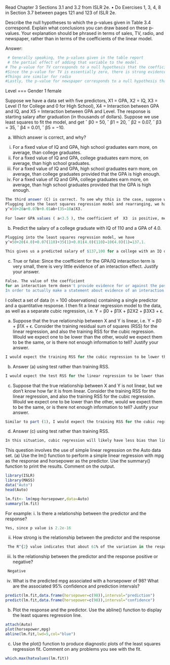 Read Chapter 3 Sections 3.1 and 3.2 from ISLR 2e.
•	Do Exercises 1, 3, 4, 8 in Section 3.7 between pages 121 and 123 of ISLR 2e. 


Describe the null hypotheses to which the p-values given in Table 3.4
correspond. Explain what conclusions you can draw based on these
p-values. Your explanation should be phrased in terms of sales, TV,
radio, and newspaper, rather than in terms of the coefficients of the
linear model.

Answer:

```{r}
 # Generally speaking, the p-values given in the table report 
 # the partial effect of adding that variable to the model. 
# The p-value for TV corresponds to a null hypothesis that the coefficient for TV is zero, 
#Since the p-value for TV is essentially zero, there is strong evidence that TV advertising is related to sales.
#Things are similar for radio
#Lastly, the p-value for newspaper corresponds to a null hypothesis that the coefficient for newspaper is zero


```

 
 Level === Gender
 1 female
 
Suppose we have a data set with five predictors, X1 = GPA, X2 =
IQ, X3 = Level (1 for College and 0 for High School), X4 = Interaction
between GPA and IQ, and X5 = Interaction between GPA and
Level. The response is starting salary after graduation (in thousands
of dollars). Suppose we use least squares to fit the model, and get
ˆ β0 = 50, ˆ β1 = 20, ˆ β2 = 0.07, ˆ β3 = 35, ˆ β4 = 0.01, ˆ β5 = −10.

(a) Which answer is correct, and why?
i. For a fixed value of IQ and GPA, high school graduates earn
more, on average, than college graduates.
ii. For a fixed value of IQ and GPA, college graduates earn
more, on average, than high school graduates.
iii. For a fixed value of IQ and GPA, high school graduates earn
more, on average, than college graduates provided that the
GPA is high enough.
iv. For a fixed value of IQ and GPA, college graduates earn
more, on average, than high school graduates provided that
the GPA is high enough.

```{r}
The third answer (C) is correct. To see why this is the case, suppose we have fixed values for GPA and IQ:  X1=a  and  X2=b . 
Plugging into the least squares regression model and rearranging, we have
y^=50+20a+0.07b+0.01ab+(35−10a)X3.
 
For lower GPA values ( a<3.5 ), the coefficient of  X3  is positive, meaning that for a fixed value of IQ and a fixed GPA value less than 3.5, College earn more on average than High School, as  X3=1  for college and is zero for High School For GPA values above 3.5, the coefficient of  X3  becomes negative, meaning that for a fixed value of IQ and a fixed GPA value greater than 3.5, High School earn more on average. Hence, the model says that for a fixed value of IQ and GPA, High school earn more on average than college, provided that the GPA is high enough.
```

(b) Predict the salary of a college graduate with IQ of 110 and a
GPA of 4.0.
```{r}
Plugging into the least squares regression model, we have
y^=50+20(4.0)+0.07(110)+35(1)+0.01(4.0)(110)−10(4.0)(1)=137.1.
 
This gives us a predicted salary of $137,100 for a college with an IQ of 110 and a GPA of 4.0.
```

(c) True or false: Since the coefficient for the GPA/IQ interaction
term is very small, there is very little evidence of an interaction
effect. Justify your answer.

```{r}
False. The value of the coefficient 
for an interaction term doesn't provide evidence for or against the possibility of an interaction effect. 
In order to actually make a statement about evidence of an interaction effect, or lack thereof, we would need to either be given or compute a p-value for the coefficient of the interaction term.

```



I collect a set of data (n = 100 observations) containing a single
predictor and a quantitative response. I then fit a linear regression
model to the data, as well as a separate cubic regression, i.e. Y =
β0 + β1X + β2X2 + β3X3 + ϵ.

(a) Suppose that the true relationship between X and Y is linear,
i.e. Y = β0 + β1X + ϵ. Consider the training residual sum of
squares (RSS) for the linear regression, and also the training
RSS for the cubic regression. Would we expect one to be lower
than the other, would we expect them to be the same, or is there
not enough information to tell? Justify your answer.
```{r}
I would expect the training RSS for the cubic regression to be lower than that of the linear regression, since cubic regression has a higher level of flexibility. As the flexibility of a model increases, the training mean squared error, which is equal to the product of the training RSS and the number of observations  n , decreases monotonically. This is regardless of the nature of the true relationship between  X  and  Y .
```

(b) Answer (a) using test rather than training RSS.
```{r}
I would expect the test RSS for the linear regression to be lower than that of the cubic regression. Test RSS depends on the variance and squared bias of the model, as well as by the variance of  ϵ . Since the true relationship in this situation is linear, linear regression has lower bias than cubic regression. Moreover, linear regression, as a less-flexible model, always has less variance than cubic regression, since variance is a measure of how much the model would change if we estimated it using a different training set. Thus, since the variance of  ϵ  is a constant and the linear model has lower bias and variance compared to the cubic model, linear regression will result in a lower test RSS compared to cubic regression.
```

(c) Suppose that the true relationship between X and Y is not linear,
but we don’t know how far it is from linear. Consider the training
RSS for the linear regression, and also the training RSS for the
cubic regression. Would we expect one to be lower than the
other, would we expect them to be the same, or is there not
enough information to tell? Justify your answer.
```{r}
Similar to part (1), I would expect the training RSS for the cubic regression to be lower than that of the linear regression. Again this is due to the fact that cubic regression has a higher level of flexibility, and increased flexibility results in lower training mean squared error, and hence lower training RSS.
```

(d) Answer (c) using test rather than training RSS.
```{r}
In this situation, cubic regression will likely have less bias than linear regression, since the true relationship is not linear. However, since we don't know how far it is from linear, we don't know the size of the difference in bias between the two models. Moreover, as noted in part (2), cubic regression has higher variance than linear regression, so the accuracy of a cubic regression model depends more on the training data. Since we don't know anything about the training data, we don't know how well it actually represents the relationshp between the predictor and the response. Because we don't know the size of the difference in bias between the two models, and also since cubic regression has higher variance and we don't know anything further about the training data, we don't have enough information to compare the values of the test RSS between the two models in this situation.

```



This question involves the use of simple linear regression on the Auto
data set.
(a) Use the lm() function to perform a simple linear regression with
mpg as the response and horsepower as the predictor. Use the
summary() function to print the results. Comment on the output.
```{r}
library(ISLR)
library(MASS)
data("Auto")
head(Auto)

lm.fit<- lm(mpg~horsepower,data=Auto)
summary(lm.fit)
```

For example:
i. Is there a relationship between the predictor and the response?
```{r}
Yes, since p value is 2.2e-16
```

ii. How strong is the relationship between the predictor and
the response
```{r}
 The R^{2} value indicates that about 61% of the variation in the response variable ( mpg) is due to the predictor variable (horsepower).
```

iii. Is the relationship between the predictor and the response
positive or negative?
```{r}
 Negative
```

iv. What is the predicted mpg associated with a horsepower of
98? What are the associated 95% confidence and prediction
intervals?
```{r}
predict(lm.fit,data.frame(horsepower=c(98)),interval="prediction")
predict(lm.fit,data.frame(horsepower=c(98)),interval="confidence")
```


(b) Plot the response and the predictor. Use the abline() function
to display the least squares regression line.
```{r}
attach(Auto)
plot(horsepower,mpg)
abline(lm.fit,lwd=5,col="blue")
```

(c) Use the plot() function to produce diagnostic plots of the least
squares regression fit. Comment on any problems you see with
the fit.

```{r}
which.max(hatvalues(lm.fit))
```


